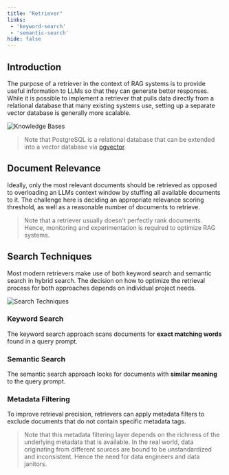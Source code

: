```yaml
---
title: "Retriever"
links:
 - 'keyword-search'
 - 'semantic-search'
hide: false
---
```


## Introduction

The purpose of a retriever in the context of RAG systems is to provide useful information to LLMs so that they can generate better responses. 
While it is possible to implement a retriever that pulls data directly from a relational database that many existing systems use, setting up a separate vector database is generally more scalable. 

![Knowledge Bases](/images/IwF7vGE0aa.png)

> Note that PostgreSQL is a relational database that can be extended into a vector database via [pgvector](https://github.com/pgvector/pgvector).

## Document Relevance

Ideally, only the most relevant documents should be retrieved as opposed to overloading an LLMs context window by stuffing all available documents to it. 
The challenge here is deciding an appropriate relevance scoring threshold, as well as a reasonable number of documents to retrieve. 

> Note that a retriever usually doesn't perfectly rank documents. Hence, monitoring and experimentation is required to optimize RAG systems.

## Search Techniques

Most modern retrievers make use of both keyword search and semantic search in hybrid search. 
The decision on how to optimize the retrieval process for both approaches depends on individual project needs. 

![Search Techniques](/images/S2wISTTrvh.png)

### Keyword Search

The keyword search approach scans documents for **exact matching words** found in a query prompt. 

### Semantic Search

The semantic search approach looks for documents with **similar meaning** to the query prompt. 

### Metadata Filtering

To improve retrieval precision, retrievers can apply metadata filters to exclude documents that do not contain specific metadata tags. 

> Note that this metadata filtering layer depends on the richness of the underlying metadata that is available. In the real world, data originating from different sources are bound to be unstandardized and inconsistent. Hence the need for data engineers and data janitors. 